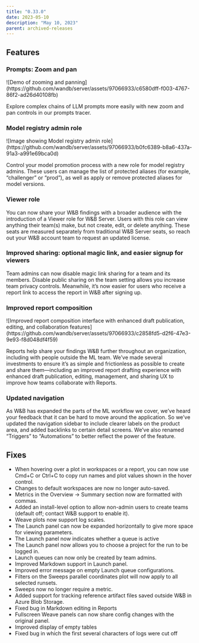 ```yaml
---
title: "0.33.0"
date: 2023-05-10
description: "May 10, 2023"
parent: archived-releases
---
```




<Warning>
<Text/>
</Warning>

## Features

### Prompts: Zoom and pan

<Frame>
![Demo of zooming and panning](https://github.com/wandb/server/assets/97066933/c6580dff-f003-4767-86f2-ad26d40108fb)
</Frame>


Explore complex chains of LLM prompts more easily with new zoom and pan controls in our prompts tracer.

### Model registry admin role

<Frame>
![Image showing Model registry admin role](https://github.com/wandb/server/assets/97066933/b0fc6389-b8a6-437a-91a3-a991e69bca0d)
</Frame>


Control your model promotion process with a new role for model registry admins.   These users can manage the list of protected aliases (for example, “challenger” or “prod”), as well as apply or remove protected aliases for model versions.

### Viewer role

You can now share your W&B findings with a broader audience with the introduction of a Viewer role for W&B Server.  Users with this role can view anything their team(s) make, but not create, edit, or delete anything.   These seats are measured separately from traditional W&B Server seats, so reach out your W&B account team to request an updated license.

### Improved sharing: optional magic link, and easier signup for viewers

Team admins can now disable magic link sharing for a team and its members.  Disable public sharing on the team setting allows you increase team privacy controls.  Meanwhile, it’s now easier for users who receive a report link to access the report in W&B after signing up.

### Improved report composition

<Frame>
![Improved report composition interface with enhanced draft publication, editing, and collaboration features](https://github.com/wandb/server/assets/97066933/c2858fd5-d2f6-47e3-9e93-f8d048df4f59)
</Frame>


Reports help share your findings W&B further throughout an organization, including with people outside the ML team. We’ve made several investments to ensure it’s as simple and frictionless as possible to create and share them—including an improved report drafting experience with enhanced draft publication, editing, management, and sharing UX to improve how teams collaborate with Reports. 

### Updated navigation

As W&B has expanded the parts of the ML workflow we cover, we’ve heard your feedback that it can be hard to move around the application.   So we’ve updated the navigation sidebar to include clearer labels on the product area, and added backlinks to certain detail screens.   We’ve also renamed “Triggers” to “Automations” to better reflect the power of the feature.

## Fixes

- When hovering over a plot in workspaces or a report, you can now use Cmd+C or Ctrl+C to copy run names and plot values shown in the hover control.
- Changes to default workspaces are now no longer auto-saved.
- Metrics in the Overview → Summary section now are formatted with commas.
- Added an install-level option to allow non-admin users to create teams (default off; contact W&B support to enable it).
- Weave plots now support log scales.
- The Launch panel can now be expanded horizontally to give more space for viewing parameters.
- The Launch panel now indicates whether a queue is active
- The Launch panel now allows you to choose a project for the run to be logged in.
- Launch queues can now only be created by team admins.
- Improved Markdown support in Launch panel.
- Improved error message on empty Launch queue configurations.
- Filters on the Sweeps parallel coordinates plot will now apply to all selected runsets.
- Sweeps now no longer require a metric.
- Added support for tracking reference artifact files saved outside W&B in Azure Blob Storage.
- Fixed bug in Markdown editing in Reports
- Fullscreen Weave panels can now share config changes with the original panel.
- Improved display of empty tables
- Fixed bug in which the first several characters of logs were cut off
